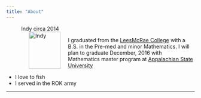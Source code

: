 ```yaml
---
title: "About"
---
```



<figure>
<figcaption> Indy circa 2014 </figcaption>
<img src="./images/indy.png" alt="Indy" align="left" hspace="20" style="width:85px;height:100px;">
</figure>


I graduated from the [LeesMcRae College](http://www.lmc.edu/) with a B.S. in the Pre-med and minor Mathematics. I will plan to graduate December, 2016 with Mathematics master program at [Appalachian State University](http://www.appstate.edu/)

* I love to fish
* I served in the ROK army

* * * 
